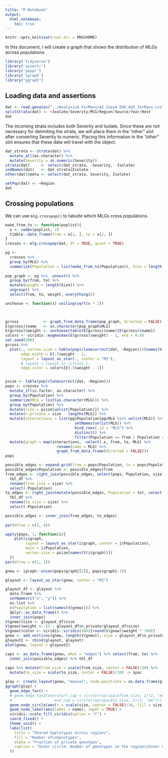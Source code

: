 ```yaml
---
title: "R Notebook"
output: 
  html_notebook:
    toc: true
---
```


```r
knitr::opts_knit$set(root.dir = PROJHOME)
```

In this document, I will create a graph that shows the distribution of MLGs
across populations

```r
library('tidyverse')
library('assertr')
library('poppr')
library('igraph')
library("ggraph")
```

## Loading data and assertions





```r
dat <- read.genalex("../Analysis4 ForManu/A2_Copy4 EUR_AUS_forManu.csv", ploidy = 1)
splitStrata(dat) <- ~Isolate/Severity/MCG/Region/Source/Year/Host
dat
```

The incoming strata includes both Severity and Isolate. Since these are not
necessary for delimiting the strata, we will place them in the "other" slot
after converting Severity to numeric. Placing this information in the "other"
slot ensures that these data will travel with the object.

```r
dat_strata <- strata(dat) %>%
  mutate_all(as.character) %>%
  mutate(Severity = as.numeric(Severity))
strata(dat)     <- select(dat_strata, -Severity, -Isolate)
indNames(dat)   <- dat_strata$Isolate
other(dat)$meta <- select(dat_strata, Severity, Isolate)
```

```r
setPop(dat) <- ~Region
dat
```

## Crossing populations


We can use `mlg.crosspop()` to tabulte which MLGs cross populations.

```r
make_from_to <- function(poplist){
  x <- combn(poplist, 2)
  tibble::data_frame(from = x[1, ], to = x[2, ])
}
crosses <- mlg.crosspop(dat, df = TRUE, quiet = TRUE)

pg <- 
  crosses %>%
  group_by(MLG) %>% 
  summarize(Population = list(make_from_to(Population)), Size = length(Count))
  
pop_graph <- pg %>%  unnest() %>%
  group_by(from, to) %>%
  mutate(weight = length(Size)) %>%
  ungroup() %>%
  select(from, to, weight, everything())

unchoose <- function(x) ceiling(sqrt(x * 2))


  
gcross           <- graph_from_data_frame(pop_graph, directed = FALSE)
E(gcross)$name   <- as.character(pop_graph$MLG)
E(gcross)$weight <- unchoose(table(E(gcross)$name)[E(gcross)$name])
colors <- viridis::magma(max(E(gcross)$weight) - 1, end = 0.8)
set.seed(500)
gcross %>%
  plot(., vertex.size = table(pop(clonecorrect(dat, ~Region)))[names(V(gcross))],
       edge.width = E(.)$weight - 1,
       layout = layout_as_star(., center = "MI"),
       # layout = layout_in_circle(.),
       edge.color = colors[E(.)$weight - 1])



```



```r
psize <- table(pop(clonecorrect(dat, ~Region)))
pops <- crosses %>%
  mutate_if(is.factor, as.character) %>%
  group_by(Population) %>%
  summarize(MLG = list(as.character(MLG))) %>%
  group_by(Population) %>%
  mutate(size = psize[unlist(Population)]) %>%
  mutate(n_private = size - lengths(MLG)) %>%
  mutate(interactions = list(pg$Population[pg$MLG %in% unlist(MLG)] %>% 
                               setNames(unlist(MLG)) %>% 
                               bind_rows(.id = "MLG") %>% 
                               distinct() %>%
                               filter(Population == from | Population == to))) %>%
  mutate(graph = map(interactions, ~select(.x, from, to, MLG) %>% 
                       rename(name = MLG) %>% 
                       graph_from_data_frame(directed = FALSE)))
pops

possible_edges <- expand.grid(from = pops$Population, to = pops$Population)
possible_edges$Population <- possible_edges$from
from_edges <- right_join(possible_edges, select(pops, Population, size)) %>% 
  tbl_df %>% 
  rename(from_size = size) %>%
  select(-Population)
to_edges <- right_join(mutate(possible_edges, Population = to), select(pops, Population, size)) %>% 
  tbl_df %>% 
  rename(to_size = size) %>%
  select(-Population)

possible_edges <- inner_join(from_edges, to_edges)
  
par(mfrow = c(3, 4))

apply(pops, 1, function(i){
    plot(i$graph, 
         layout = layout_as_star(i$graph, center = i$Population), 
         main = i$Population, 
         vertex.size = psize[names(V(i$graph))])
  })
par(mfrow = c(1, 1))

gnew <- igraph::union(pops$graph[[1]], pops$graph[-1])

glayout <- layout_as_star(gnew, center = "MI")

glayout_df <- glayout %>% 
  data.frame %>% 
  setNames(c("x", "y")) %>% 
  as.list %>% 
  c(Population = list(names(V(gnew)))) %>% 
  dplyr::as_data_frame() %>%
  inner_join(pops)
V(gnew)$size <- glayout_df$size
V(gnew)$weight <- (1 - glayout_df$n_private/glayout_df$size)
V(gnew)$color <- viridis::viridis(100)[round(V(gnew)$weight * 100)]
gnew <- add_vertices(gnew, length(V(gnew)), size = glayout_df$n_private, color = "grey90")
glayout2 <- rbind(glayout, glayout)
plot(gnew, layout = glayout2)

caps <- as_data_frame(gnew, what = "edges") %>% select(from, to) %>% 
  inner_join(possible_edges) %>% tbl_df
  
caps %>% mutate(from_size = scale(from_size, center = FALSE)/10) %>%
  mutate(to_size = scale(to_size, center = FALSE)/10) -> spac

glay <- create_layout(gnew, "manual", node.positions = as.data.frame(glayout2) %>% setNames(c("x", "y")))
ggraph(glay) +
  geom_edge_fan() +
  # geom_edge_fan2(aes(start_cap = circle(rep(spac$from_size, 2)/2, "mm"),
  #                   end_cap = circle(rep(spac$to_size, 2)/2, "mm"))) +
  geom_node_circle(aes(r = scale(size, center = FALSE)/10, fill = size, alpha = 1 - weight)) +
  geom_node_label(aes(label = name), repel = TRUE) +
  viridis::scale_fill_viridis(option = "C") +
  coord_fixed() +
  theme_void() +
  labs(list(
    title = "Shared haplotypes across regions",
    fill = "Number of\nGenotypes",
    alpha = "Fraction of private genotpes",
    caption = "Outer circle: Number of genotypes in the region\nInner Circle: Number of private genotypes in the region"
  ))
```


